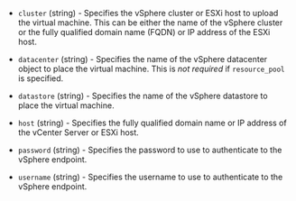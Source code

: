 <!-- Code generated from the comments of the Config struct in post-processor/vsphere/post-processor.go; DO NOT EDIT MANUALLY -->

- `cluster` (string) - Specifies the vSphere cluster or ESXi host to upload the virtual machine.
  This can be either the name of the vSphere cluster or the fully qualified domain name (FQDN)
  or IP address of the ESXi host.

- `datacenter` (string) - Specifies the name of the vSphere datacenter object to place the virtual machine.
  This is _not required_ if `resource_pool` is specified.

- `datastore` (string) - Specifies the name of the vSphere datastore to place the virtual machine.

- `host` (string) - Specifies the fully qualified domain name or IP address of the vCenter Server or ESXi host.

- `password` (string) - Specifies the password to use to authenticate to the vSphere endpoint.

- `username` (string) - Specifies the username to use to authenticate to the vSphere endpoint.

<!-- End of code generated from the comments of the Config struct in post-processor/vsphere/post-processor.go; -->
